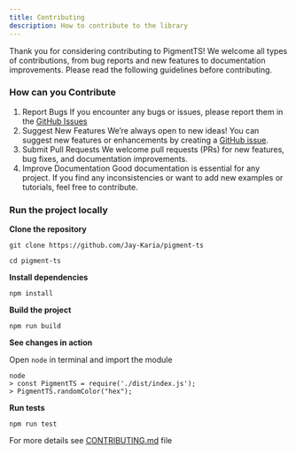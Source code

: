 ```yaml
---
title: Contributing
description: How to contribute to the library
---
```


Thank you for considering contributing to PigmentTS! We welcome all types of contributions, from bug reports and new features to documentation improvements. Please read the following guidelines before contributing.

### How can you Contribute

1. Report Bugs
   If you encounter any bugs or issues, please report them in the [GitHub Issues](https://github.com/Jay-Karia/pigment-ts/issues)
2. Suggest New Features
   We’re always open to new ideas! You can suggest new features or enhancements by creating a [GitHub issue](https://github.com/Jay-Karia/pigment-ts/issues).
3. Submit Pull Requests
   We welcome pull requests (PRs) for new features, bug fixes, and documentation improvements.
4. Improve Documentation
   Good documentation is essential for any project. If you find any inconsistencies or want to add new examples or tutorials, feel free to contribute.

### Run the project locally

**Clone the repository**

```shell
git clone https://github.com/Jay-Karia/pigment-ts
```

```shell
cd pigment-ts
```

**Install dependencies**

```shell
npm install
```

**Build the project**

```shell
npm run build
```

**See changes in action**

Open `node` in terminal and import the module

```shell
node
> const PigmentTS = require('./dist/index.js');
> PigmentTS.randomColor("hex");
```

**Run tests**

```shell
npm run test
```

For more details see [CONTRIBUTING.md](https://github.com/Jay-Karia/pigment-ts/blob/main/CONTRIBUTING.md) file

